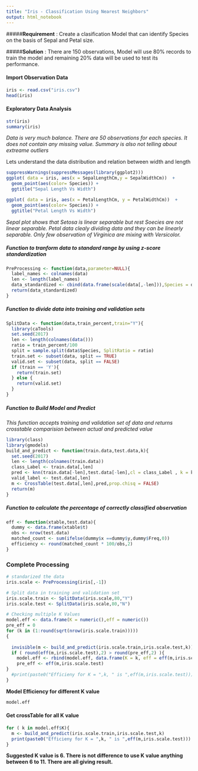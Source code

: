 ```yaml
---
title: "Iris - Classification Using Nearest Neighbors"
output: html_notebook
---
```

#####**Requirement** : Create a clasification Model that can identify Species on the basis of Sepal and Petal size.

#####**Solution** : There are 150 observations, Model will use 80% records to train the model and remaining 20% data will be used to test its performance.

#### Import Observation Data 
```r
iris <- read.csv("iris.csv")
head(iris)
```

#### Exploratory Data Analysis
```r
str(iris)
summary(iris)
```

*Data is very much balance. There are 50 observations for each species. It does not contain any missing value. Summary is also not telling about extreame outliers*

Lets understand the data distribution and relation between width and length
```r
suppressWarnings(suppressMessages(library(ggplot2)))
ggplot( data = iris, aes(x = SepalLengthCm,y = SepalWidthCm))  +  
  geom_point(aes(color= Species)) +
  ggtitle("Sepal Length Vs Width")

ggplot( data = iris, aes(x = PetalLengthCm, y = PetalWidthCm))  +  
  geom_point(aes(color= Species)) +
  ggtitle("Petal Length Vs Width")
```
*Sepal plot shows that Setosa is linear separable but rest Soecies are not linear separable. Petal data clealy dividing data and they can be linearly separable. Only few observation of Virginica are mixing with Versicolor.*

##### Function to tranform data to standard range by using z-score standardization
```r
PreProcessing <- function(data,parameter=NULL){
  label_names <- colnames(data)
  len <- length(label_names)
  data_standardized <- cbind(data.frame(scale(data[,-len])),Species = data[,len])
  return(data_standardized)
}

```

##### Function to divide data into training and validation sets
```r
SplitData <- function(data,train_percent,train="Y"){
  library(caTools)
  set.seed(2017)
  len <- length(colnames(data()))
  ratio = train_percent/100
  split = sample.split(data$Species, SplitRatio = ratio)
  train.set <- subset(data, split == TRUE)
  valid.set <- subset(data, split == FALSE)
  if (train == 'Y'){
    return(train.set)
  } else {
    return(valid.set)
  }
}
```

##### Function to Build Model and Predict
*This function accepts training and validation set of data and returns crosstable comparision between actual and predicted value*
```r
library(class)
library(gmodels)
build_and_predict <- function(train.data,test.data,k){
  set.seed(2017)
  len <- length(colnames(train.data))
  class_Label <- train.data[,len]
  pred <- knn(train.data[-len],test.data[-len],cl = class_Label , k = k)
  valid_label <- test.data[,len]
  m <- CrossTable(test.data[,len],pred,prop.chisq = FALSE)
  return(m)
}
```

##### Function to calculate the percentage of correctly classified observation
```r
eff <- function(xtable,test.data){
  dummy <- data.frame(xtable$t)
  obs <- nrow(test.data)
  matched_count <- sum(ifelse(dummy$x ==dummy$y,dummy$Freq,0))
  efficiency <- round(matched_count * 100/obs,2)
}
```

### Complete Processing
```r
# standarized the data
iris.scale <- PreProcessing(iris[,-1])

# Split data in training and validation set
iris.scale.train <- SplitData(iris.scale,80,"Y")
iris.scale.test <- SplitData(iris.scale,80,"N")
```

```r
# Checking multiple K Values
model.eff <- data.frame(K = numeric(),eff = numeric())
pre_eff = 0
for (k in (1:round(sqrt(nrow(iris.scale.train)))))
{
 
  invisible(m <- build_and_predict(iris.scale.train,iris.scale.test,k))
  if ( round(eff(m,iris.scale.test),2) > round(pre_eff,2) ){
    model.eff <- rbind(model.eff, data.frame(K = k, eff = eff(m,iris.scale.test)))
    pre_eff <- eff(m,iris.scale.test)
}
  #print(paste0("Efficieny for K = ",k, " is ",eff(m,iris.scale.test)))
}
```
**Model Efficiency for different K value**
```r
model.eff
```
#### Get crossTable for all K value
```r
for ( k in model.eff$K){
  m <- build_and_predict(iris.scale.train,iris.scale.test,k)
  print(paste0("Efficieny for K = ",k, " is ",eff(m,iris.scale.test)))
}
```
**Suggested K value is 6. There is not difference to use K value anything between 6 to 11. There are all giving result.**

